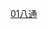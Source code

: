 {{Routemap
| title-color = #FFFFFF
| title-bg = {{北京地铁颜色|八}}
| title = 北京地铁八通线
| inline = <includeonly>1</includeonly>
| map =
uCONTg~~ ~~ ~~ ~~{{rmr|Ricon=U|{{stl|北京地铁|古城}}}}
ueKBHFa!~HUBaq\uBHF!~HUBeq\~~ ~~ ~~ ~~{{北京地铁线路名|1|N}}<del>BT01</del>/124 {{stl|北京地铁|四惠}}
uKRWgl\uKRWg+r\
uSTR\uKRWgl\uKRW+r
uSTR\uSTR\uDST~~ ~~ ~~ ~~[[四惠车辆段]]
uKRWl\uKRWgl+r\uKRWg+r
\uXBHF-L\ueXBHF-R~~ ~~ ~~ ~~{{北京地铁线路名|1|N}}BT02/<del>125</del> {{stl|北京地铁|四惠东}}
\uSTR+GRZq!~POINTERg@lfq\uSTR~~ ~~ ~~ ~~以上为{{北京地铁线路名|1}}
\CONTgq\umKRZhl\umKRZhr\CONTfq~~ ~~ ~~ ~~[[双沙铁路]]
\uhSTRa\uENDEe
uhBHF~~ ~~BT03 {{stl|北京地铁|高碑店}}
uhSTRe
uBHF~~ ~~BT04 {{stl|北京地铁|传媒大学}}
uhSTRa
uhBHF~~ ~~BT05 {{stl|北京地铁|双桥}}
uhBHF~~ ~~BT06 {{stl|北京地铁|管庄}}
WASSERq\uhKRZW\WASSERq~~ ~~ ~~ ~~[[通惠河]]
uhBHF~~ ~~BT07 {{stl|北京地铁|八里桥}}
CONTgq\umhKRZ\CONTfq~~ ~~ ~~ ~~[[京承铁路]]
uhBHF~~ ~~BT08 {{stl|北京地铁|通州北苑}}
CONTgq\umhKRZ\CONTfq~~ ~~ ~~ ~~[[京哈铁路]]
uhBHF~~ ~~BT09 {{stl|北京地铁|果园}}
uhBHF~~ ~~BT10 {{stl|北京地铁|九棵树}}
uhBHF~~ ~~BT11 {{stl|北京地铁|梨园}}
uhBHF~~ ~~BT12 {{stl|北京地铁|临河里}}
uhSTRe
uBHF~~ ~~BT13 {{stl|北京地铁|土桥}}
\uABZgl\uKDSTeq~~ ~~ ~~ ~~[[土桥车辆段]]
utCONTgq\utSTR+r\utSTRa\\~~ ~~ ~~ ~~{{rmr|Licon=L|{{stl|北京地铁|北京西站}}}}
utBHF!~HUBaq\utBHF!~HUBeq\~~ ~~{{stl|北京地铁|花庄}}~~{{北京地铁线路名|7|N}}
WASSERq\utKRZW\utKRZW\WASSERq\~~ ~~ ~~ ~~[[萧太后河]]
utKRWgl\utKRWg+r\~~ ~~ ~~ ~~联络线往{{北京地铁线路名|7}}
utKBHFe!~HUBaq\utKBHFe!~HUBeq\~~ ~~{{stl|北京地铁|环球度假区}}~~{{北京地铁线路名|7|N}}
| bottom = {{navbar|北京地铁RDT/八通线}}
}}
<noinclude>
{{Rdt intro|[[北京地铁八通线]]}}
[[Category:北京地铁RDT|01八通]]
</noinclude>